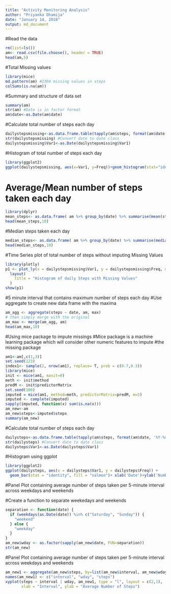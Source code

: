 ```yaml
---
title: "Activity Monitoring Analysis"
author: "Priyanka Dhamija"
date: "January 14, 2018"
output: md_document
---
```


#Read the data
```r
rm(list=ls())
am<- read.csv(file.choose(), header = TRUE)
head(am,5)
```

#Total Missing values 
```r
library(mice)
md.pattern(am) #2304 missing values in steps
colSums(is.na(am))
```

#Summary and structure of data set
```r
summary(am)
str(am) #Date is in factor format
am$date<-as.Date(am$date)
```

#Calculate total number of steps each day
```r
dailystepsmissing<-as.data.frame.table(tapply(am$steps, format(am$date, '%Y-%m-%d'), sum))
str(dailystepsmissing) #Convert date to date class
dailystepsmissing$Var1<-as.Date(dailystepsmissing$Var1)
```

#Histogram of total number of steps each day
```r
library(ggplot2)
ggplot(dailystepsmissing, aes(x=Var1, y=Freq))+geom_histogram(stat="identity", fill="salmon")
```

# Average/Mean number of steps taken each day
```r
library(dplyr)
mean_steps<- as.data.frame( am %>% group_by(date) %>% summarise(mean(steps)))
head(mean_steps,10)
```

#Median steps taken each day
```r
median_steps<- as.data.frame( am %>% group_by(date) %>% summarise(median(steps,na.rm = FALSE)))
head(median_steps,10)
```

#Time Series plot of total number of steps without imputing Missing Values 
```r
library(plotly)
p1 <- plot_ly(x = dailystepsmissing$Var1, y = dailystepsmissing$Freq, mode = 'lines') %>%
  layout(
    title = "Histogram of daily Steps with Missing Values"
  ) 
show(p1)
```

#5 minute interval that contains maximum number of steps each day
#Use aggregate to create new data frame with the maxima
```r
am_agg <- aggregate(steps ~ date, am, max)
# then simply merge with the original
am_max <- merge(am_agg, am)
head(am_max,10)
```

#Using mice package to impute missings
#Mice package is a machine learning package which will consider other numeric features to impute 
#the missing package
```r
am1<-am[,c(1,3)]
set.seed(123)
index1<- sample(2, nrow(am1), replace= T, prob = c(0.7,0.3))
library(mice)
init <- mice(am1, maxit=0) 
meth <- init$method
predM <- init$predictorMatrix
set.seed(100)
imputed = mice(am1, method=meth, predictorMatrix=predM, m=5)
imputed <- complete(imputed)
sapply(imputed, function(x) sum(is.na(x)))
am_new<-am
am_new$steps<-imputed$steps
summary(am_new)
```

#Calculate total number of steps each day
```r
dailysteps<-as.data.frame.table(tapply(am$steps, format(am$date, '%Y-%m-%d'), sum))
str(dailysteps) #Convert date to date class
dailysteps$Var1<-as.Date(dailysteps$Var1)
```

#Histogram using ggplot
```r
library(ggplot2)
ggplot(dailysteps, aes(x = dailysteps$Var1, y = dailysteps$Freq)) +
  geom_bar(stat = "identity", fill = "salmon")+ xlab('Date')+ylab('Number of steps')
```

#Panel Plot containing average number of steps taken per 5-minute interval across weekdays and weekends

#Create a function to separate weekedays and weekends
```r
separation <- function(date) {
  if (weekdays(as.Date(date)) %in% c("Saturday", "Sunday")) {
    "weekend"
  } else {
    "weekday"
  }
}
am_new$wday <- as.factor(sapply(am_new$date, FUN=separation))
str(am_new)
```


#Panel Plot containing average number of steps taken per 5-minute interval across weekdays and weekends
```r
am_new1 <- aggregate(am_new$steps, by=list(am_new$interval, am_new$wday),mean)
names(am_new1) <- c("interval", "wday", "steps")
xyplot(steps ~ interval | wday, am_new1, type = "l", layout = c(2,1),
       xlab = "Interval", ylab = "Average Number of Steps")
```




